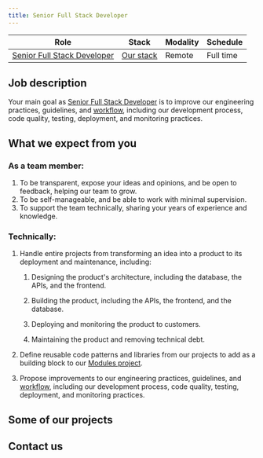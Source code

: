 ```yaml
---
title: Senior Full Stack Developer
---
```



| Role                                                                                      | Stack                                       | Modality | Schedule  |
| ----------------------------------------------------------------------------------------- | ------------------------------------------- | -------- | --------- |
| [Senior Full Stack Developer](/docs/engineering/career/roles#senior-full-stack-developer) | [Our stack](/docs/engineering/technologies) | Remote   | Full time |

## Job description

<InitialJobDescription />

Your main goal as [Senior Full Stack Developer](/docs/engineering/career/roles#senior-full-stack-developer) is to improve our engineering practices, guidelines, and [workflow](/docs/engineering/workflow), including our development process, code quality, testing, deployment, and monitoring practices.

## What we expect from you

<SeniorFullStackDeveloperRequisites />

### As a team member:

1. To be transparent, expose your ideas and opinions, and be open to feedback, helping our team to grow.
1. To be self-manageable, and be able to work with minimal supervision.
1. To support the team technically, sharing your years of experience and knowledge.

### Technically:

1. Handle entire projects from transforming an idea into a product to its deployment and maintenance, including:

   1. Designing the product's architecture, including the database, the APIs, and the frontend.

   2. Building the product, including the APIs, the frontend, and the database.

   3. Deploying and monitoring the product to customers.

   4. Maintaining the product and removing technical debt.

1. Define reusable code patterns and libraries from our projects to add as a building block to our [Modules project](/docs/modules/).

1. Propose improvements to our engineering practices, guidelines, and [workflow](/docs/engineering/workflow), including our development process, code quality, testing, deployment, and monitoring practices.

<!-- ## What we offer -->

## Some of our projects

<SomeProjects />

## Contact us

<CultureTip />

<ContactUs />

